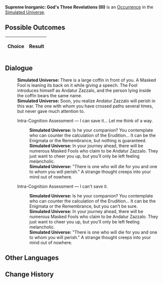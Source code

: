 {{Simulated Universe Event Infobox
|title         = Supreme Inorganic: God's Three Revelations (III)
|image         = Trailblaze Secret 7.png
|type          =
|domains_su    = 
|domains_ext   = 
|domains_swarm = 
|domains_gng   = 
|requirements  =
|prev          = {{tx}}
|next          = {{tx}}
|indexRewards  =
|characters    = 
}}
'''Supreme Inorganic: God's Three Revelations (III)''' is an [[Simulated Universe/Occurrence|Occurrence]] in the [[Simulated Universe]].

==Possible Outcomes==
{| class="article-table"
!Choice
!Result

|}

<!--
==Gameplay Notes==

-->
==Dialogue==
{{Dialogue Start}}
:'''Simulated Universe:''' There is a large coffin in front of you. A Masked Fool is leaning its back on it while giving a speech. The Fool introduces himself as Andatur Zazzalo, and the person lying inside the coffin bears the same name.
:'''Simulated Universe:''' Soon, you realize Andatur Zazzalo will perish in this war. The one with whom you have crossed paths several times, but never gave much attention to.
:{{DIcon|Arrow}} Intra-Cognition Assessment &mdash; I can save it... Let me think of a way.
::'''Simulated Universe:''' Is he your companion? You contemplate who can counter the calculation of the Erudition... It can be the Enigmata or the Remembrance, but nothing is guaranteed.
::'''Simulated Universe:''' In your journey ahead, there will be numerous Masked Fools who claim to be Andatur Zazzalo. They just want to cheer you up, but you'll only be left feeling melancholic.
::'''Simulated Universe:''' "There is one who will die for you and one to whom you will perish." A strange thought creeps into your mind out of nowhere.
:{{DIcon|Arrow}} Intra-Cognition Assessment &mdash; I can't save it.
::'''Simulated Universe:''' Is he your companion? You contemplate who can counter the calculation of the Erudition... It can be the Enigmata or the Remembrance, but you can't be sure.
::'''Simulated Universe:''' In your journey ahead, there will be numerous Masked Fools who claim to be Andatur Zazzalo. They just want to cheer you up, but you'll only be left feeling melancholic.
::'''Simulated Universe:''' "There is one who will die for you and one to whom you will perish." A strange thought creeps into your mind out of nowhere.
{{Dialogue End}}

==Other Languages==
{{Other Languages
|en   = Supreme Inorganic: God's Three Revelations (III)
|zhs  = 极致无机：「神的三个启示」•其三
|zht  = 極致無機：「神的三個啟示」•其三
|ja   = {{Rubi|無機|むき}}の{{Rubi|極致|きょくち}}：「{{Rubi|神|かみ}}の{{Rubi|三|みっ}}つの{{Rubi|啓示|けいじ}}」・その3
|ko   = 궁극의 무기: 「신의 세 가지 계시」•3
|es   = Inorgánico supremo: tres revelaciones divinas III
|fr   = Suprématie inorganique : Trois révélations (III)
|ru   = Высший неорганик: Три божественных откровения III
|th   = อินทรีย์ขั้นสุด: "คำใบ้ทั้งสามจากเทพเจ้า" (3)
|vi   = Vô Cơ Tối Cao: 3 Gợi Ý Của Aeon 3
|de   = Anorganische Höchststufe: Drei göttliche Offenbarungen (III)
|id   = Non-organik Maksimal: "Tiga Petunjuk Dewa" (3)
|pt   = Inorgânico Supremo: As Três Revelações de Deus (III)
}}

==Change History==
{{Change History|1.0}}
